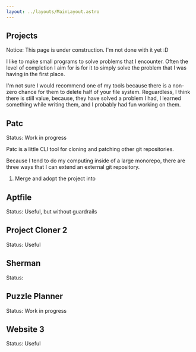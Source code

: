```yaml
---
layout: ../layouts/MainLayout.astro
---
```



<LastUpdated filePath="src/pages/projects.mdx" />

<article>

# Projects

Notice: This page is under construction. I'm not done with it yet :D

I like to make small programs to solve problems that I encounter. Often the
level of completion I aim for is for it to simply solve the problem that I
was having in the first place.

I'm not sure I would recommend one of my tools because there is a non-zero
chance for them to delete half of your file system. Reguardless, I think
there is still value, because, they have solved a problem I had, I learned
something while writing them, and I probably had fun working on them.

## Patc

Status: Work in progress

Patc is a little CLI tool for cloning and patching other git repositories.

Because I tend to do my computing inside of a large monorepo, there are
three ways that I can extend an external git repository.

1. Merge and adopt the project into

## Aptfile

Status: Useful, but without guardrails

## Project Cloner 2

Status: Useful

## Sherman

Status:

## Puzzle Planner

Status: Work in progress

## Website 3

Status: Useful

</article>